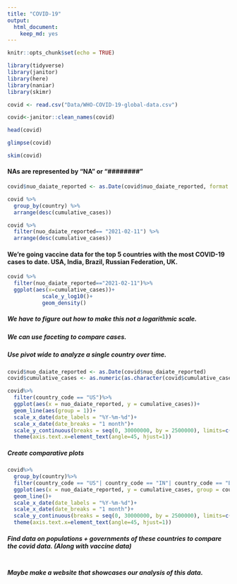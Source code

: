 ```yaml
---
title: "COVID-19"
output: 
  html_document: 
    keep_md: yes
---
```

```r
knitr::opts_chunk$set(echo = TRUE)
```

```r
library(tidyverse)
library(janitor)
library(here)
library(naniar)
library(skimr)
```


```r
covid <- read.csv("Data/WHO-COVID-19-global-data.csv")
```

```r
covid<-janitor::clean_names(covid)
```

```r
head(covid)
```
```r
glimpse(covid)
```
```r
skim(covid)
```
#### NAs are represented by "NA" or "########"

```r
covid$nuo_daiate_reported <- as.Date(covid$nuo_daiate_reported, format = "%m/%d/%Y")
```

```r
covid %>% 
  group_by(country) %>% 
  arrange(desc(cumulative_cases))
```
```r
covid %>% 
  filter(nuo_daiate_reported== "2021-02-11") %>% 
  arrange(desc(cumulative_cases))
```
#### We're going vaccine data for the top 5 countries with the most COVID-19 cases to date.  USA, India, Brazil, Russian Federation, UK.

```r
covid %>%
  filter(nuo_daiate_reported=="2021-02-11")%>%
  ggplot(aes(x=cumulative_cases))+
           scale_y_log10()+
           geom_density()
```

##### We have to figure out how to make this not a logarithmic scale.

##### We can use faceting to compare cases.

##### Use pivot wide to analyze a single country over time.
```r
covid$nuo_daiate_reported <- as.Date(covid$nuo_daiate_reported)
covid$cumulative_cases <- as.numeric(as.character(covid$cumulative_cases))
```

```r
covid%>%
  filter(country_code == "US")%>%
  ggplot(aes(x = nuo_daiate_reported, y = cumulative_cases))+
  geom_line(aes(group = 1))+
  scale_x_date(date_labels = "%Y-%m-%d")+
  scale_x_date(date_breaks = "1 month")+
  scale_y_continuous(breaks = seq(0, 30000000, by = 2500000), limits=c(0, 30000000))+
  theme(axis.text.x=element_text(angle=45, hjust=1)) 
```

##### Create comparative plots
```r
covid%>%
  group_by(country)%>%
  filter(country_code == "US"| country_code == "IN"| country_code == "BR"| country_code == "RU"| country_code == "GB")%>%
  ggplot(aes(x = nuo_daiate_reported, y = cumulative_cases, group = country, color = country))+
  geom_line()+
  scale_x_date(date_labels = "%Y-%m-%d")+
  scale_x_date(date_breaks = "1 month")+
  scale_y_continuous(breaks = seq(0, 30000000, by = 2500000), limits=c(0, 30000000))+
  theme(axis.text.x=element_text(angle=45, hjust=1)) 
```

##### Find data on populations + governments of these countries to compare the covid data. (Along with vaccine data)
```r

```

##### Maybe make a website that showcases our analysis of this data.
